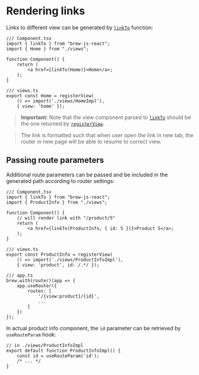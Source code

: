 <Module name="brew-js-react" />

# Rendering links

Links to different view can be generated by [`linkTo`](:) function:

```tsx
/// Component.tsx
import { linkTo } from "brew-js-react";
import { Home } from "./views";

function Component() {
    return (
        <a href={linkTo(Home)}>Home</a>;
    );
}

/// views.ts
export const Home = registerView(
    () => import('./views/HomeImpl'), 
    { view: 'home' });

```

> **Important:** Note that the view component parsed to [`linkTo`](:) should be the one returned by [`registerView`](:).


> The link is formatted such that when user open the link in new tab, the router in new page will be able to resume to correct view.


## Passing route parameters

Additional route parameters can be passed and be included in the generated path according to router settings:

```tsx
/// Component.tsx
import { linkTo } from "brew-js-react";
import { ProductInfo } from "./views";

function Component() {
    // will render link with "/product/5"
    return (
        <a href={linkTo(ProductInfo, { id: 5 })}>Product 5</a>;
    );
}

/// views.ts
export const ProductInfo = registerView(
    () => import('./views/ProductInfoImpl'), 
    { view: 'product', id: /.*/ });

/// app.ts
brew.with(router)(app => {
    app.useRouter({
        routes: [
            '/{view:product}/{id}',
            ...
        ]
    })
});
```

In actual product info component, the `id` parameter can be retrieved by `useRouteParam` hook:

```tsx
// in ./views/ProductInfoImpl
export default function ProductInfoImpl() {
    const id = useRouteParam('id');
    /* ... */
}
```
